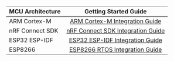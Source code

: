 <center>

| MCU Architecture |                           Getting Started Guide                           |
| ---------------- | :-----------------------------------------------------------------------: |
| ARM Cortex-M     |    [ARM Cortex-M Integration Guide](/docs/embedded/arm-cortex-m-guide)    |
| nRF Connect SDK  | [nRF Connect SDK Integration Guide](/docs/embedded/nrf-connect-sdk-guide) |
| ESP32 ESP-IDF    |       [ESP32 ESP-IDF Integration Guide](/docs/embedded/esp32-guide)       |
| ESP8266          |  [ESP8266 RTOS Integration Guide](/docs/embedded/esp8266-rtos-sdk-guide)  |

</center>
